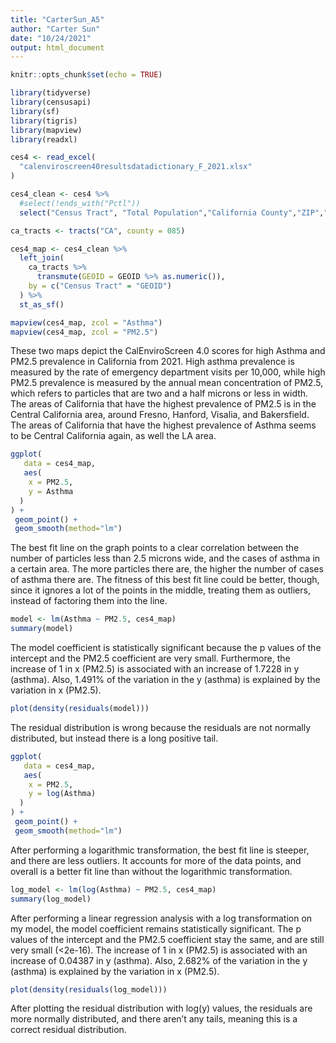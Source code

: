 ```yaml
---
title: "CarterSun_A5"
author: "Carter Sun"
date: "10/24/2021"
output: html_document
---
```


```r
knitr::opts_chunk$set(echo = TRUE)
```

```r
library(tidyverse)
library(censusapi)
library(sf)
library(tigris)
library(mapview)
library(readxl)

ces4 <- read_excel(
  "calenviroscreen40resultsdatadictionary_F_2021.xlsx"
)

ces4_clean <- ces4 %>% 
  #select(!ends_with("Pctl")) 
  select("Census Tract", "Total Population","California County","ZIP","Approximate Location","Longitude", "Latitude", "PM2.5","Asthma")

ca_tracts <- tracts("CA", county = 085)

ces4_map <- ces4_clean %>% 
  left_join(
    ca_tracts %>% 
      transmute(GEOID = GEOID %>% as.numeric()),
    by = c("Census Tract" = "GEOID")
  ) %>% 
  st_as_sf()

```

```r
mapview(ces4_map, zcol = "Asthma")
mapview(ces4_map, zcol = "PM2.5")
```

These two maps depict the CalEnviroScreen 4.0 scores for high Asthma and PM2.5 prevalence in California from 2021. High asthma prevalence is measured by the rate of emergency department visits per 10,000, while high PM2.5 prevalence is measured by the annual mean concentration of PM2.5, which refers to particles that are two and a half microns or less in width. The areas of California that have the highest prevalence of PM2.5 is in the Central California area, around Fresno, Hanford, Visalia, and Bakersfield. The areas of California that have the highest prevalence of Asthma seems to be Central California again, as well the LA area. 

```r
ggplot(
   data = ces4_map,
   aes(
    x = PM2.5,
    y = Asthma
  )
) +
 geom_point() + 
 geom_smooth(method="lm")
```

The best fit line on the graph points to a clear correlation between the number of particles less than 2.5 microns wide, and the cases of asthma in a certain area. The more particles there are, the higher the number of cases of asthma there are. The fitness of this best fit line could be better, though, since it ignores a lot of the points in the middle, treating them as outliers, instead of factoring them into the line.

```r
model <- lm(Asthma ~ PM2.5, ces4_map)
summary(model)
```

The model coefficient is statistically significant because the p values of the intercept and the PM2.5 coefficient are very small. Furthermore, the increase of 1 in x (PM2.5) is associated with an increase of 1.7228 in y (asthma). Also,  1.491% of the variation in the y (asthma) is explained by the variation in x (PM2.5).

```r
plot(density(residuals(model)))
```

The residual distribution is wrong because the residuals are not normally distributed, but instead there is a long positive tail. 


```r
ggplot(
   data = ces4_map,
   aes(
    x = PM2.5,
    y = log(Asthma)
  )
) +
 geom_point() + 
 geom_smooth(method="lm")
```

After performing a logarithmic transformation, the best fit line is steeper, and there are less outliers. It accounts for more of the data points, and overall is a better fit line than without the logarithmic transformation.

```r
log_model <- lm(log(Asthma) ~ PM2.5, ces4_map)
summary(log_model)
```
After performing a linear regression analysis with a log transformation on my model, the model coefficient remains statistically significant. The p values of the intercept and the PM2.5 coefficient stay the same, and are still very small (<2e-16). The increase of 1 in x (PM2.5) is associated with an increase of 0.04387 in y (asthma). Also,  2.682% of the variation in the y (asthma) is explained by the variation in x (PM2.5).


```r
plot(density(residuals(log_model)))
```
After plotting the residual distribution with log(y) values, the residuals are more normally distributed, and there aren't any tails, meaning this is a correct residual distribution.
